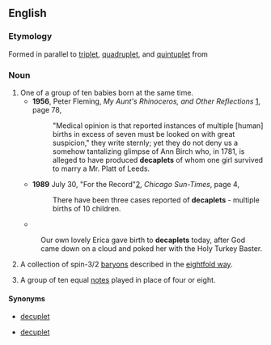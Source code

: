 ==English==

===Etymology===
Formed in parallel to [[triplet]], [[quadruplet]], and [[quintuplet]] from {{term|deca-||lang=en|ten}}

===Noun===
{{en-noun}}

# One of a group of ten babies born at the same time.
#*'''1956''', Peter Fleming, ''My Aunt's Rhinoceros, and Other Reflections'' [http://books.google.com/books?id=xfs1AAAAMAAJ], page 78,
#*:"Medical opinion is that reported instances of multiple [human] births in excess of seven must be looked on with great suspicion," they write sternly; yet they do not deny us a somehow tantalizing glimpse of Ann Birch who, in 1781, is alleged to have produced '''decaplets''' of whom one girl survived to marry a Mr. Platt of Leeds.
#*'''1989''' July 30, "For the Record"[http://nl.newsbank.com/nl-search/we/Archives?p_product=CSTB&p_text_direct-0=0EB36E6E27B9A0B2],  ''Chicago Sun-Times'', page 4,
#*:There have been three cases reported of '''decaplets''' - multiple births of 10 children. <!-- this and other News Archive results appear to depend on Guinness -->
#*{{cite newsgroup|url=http://groups.google.com/group/rec.arts.tv.mst3k.misc/msg/81f147692cd2a6e9|newsgroup=rec.arts.tv.mst3k.misc|title=Happy Birthday to no one!|author=flaming cat|date=2001 August 6 }}
#:Our own lovely Erica gave birth to '''decaplets''' today, after God came down on a cloud and poked her with the Holy Turkey Baster.
# {{physics}} A collection of spin-3/2 [[baryon]]s described in the [[eightfold way]].
# {{music}} A group of ten equal [[note]]s played in place of four or eight.

====Synonyms====
* {{sense|physics: collection of baryons}} [[decuplet]]
* {{sense|music: group of ten notes}} [[decuplet]]